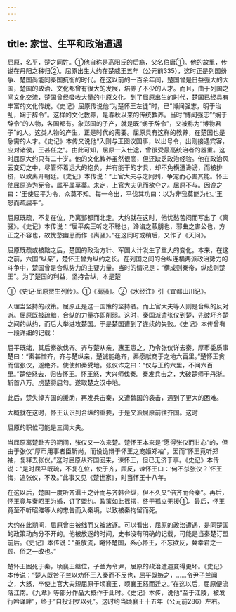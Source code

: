 ```yaml
---
---
---
```

title: 家世、生平和政治遭遇
---



屈原，名平，楚之同姓。①他自称是高阳氏的后裔，父名伯庸①。他的故里，传说在丹阳之秭归②。屈原出生大约在楚威王五年（公元前335），这时正是列国纷争、楚国尚能同秦国抗衡的时代。在这以前的一百余年间，楚国曾是日益强大的大国，楚国的政治、文化都曾有很大的发展，培养了不少的人才。而且，由于列国之间文化交流，楚国曾经吸收大量的中原文化。到了屈原出生的时代，楚国已经具有丰富的文化传统。《史记》屈原传说他“为楚怀王左徒”时，已“博闻强志，明于治乱，娴于辞令”。这样的文化教养，是春秋以来的传统教养。当时“博闻强志”“娴于辞令”的人物，各国都有。象郑国的子产，就是既“娴于辞令”，又被称为“博物君子”的人。这类人物的产生，正是时代的需要。屈原具有这样的教养，在楚国也是急需的人才。《史记》本传又说他“入则与王图议国事，以出号令，出则接遇宾客，应对诸侯，王甚任之”。由此可知，屈原一入仕途，曾很受最高统治者的器重。这时屈原大约只有二十岁。他的文化教养虽然很高，但还缺乏政治经验。他在政治风云变幻之中，尽管怀着远大的抱负，并有能干的才具，却不免横遭谗谤，而被排挤，以致离开朝廷。《史记》本传说：“上官大夫与之同列，争宠而心害其能。怀王使屈原造为宪令，属平属草藁。未定，上官大夫见而欲夺之。屈原不与。因谗之曰：‘王使屈平为令，众莫不知。每一令出，平伐其功曰：以为非我莫能为也。’王怒而疏屈平”。

屈原既疏，不复在位，乃离郢都而北走。大约就在这时，他忧愁苦闷而写出了《离骚》。《史记》本传说：“屈平疾王听之不聪也，谗谄之蔽朋也，邪曲之害公也，方正之不容也，故忧愁幽思而作《离骚》。”在这同时或稍后，又作了《天问》。

屈原既疏或被黜之后，楚国的政治方针、军国大计发生了重大的变化。本来，在这之前，六国“纵亲”，楚怀王曾为纵约之长。在列国之间的合纵连横两派政治势力的斗争中，楚国曾是合纵势力的主要力量。当时的情况是：“横成则秦帝，纵成则楚王”。为了楚国的利益，坚持合纵，本是楚

①《史记·屈原贾生列传》。①《离骚》。②《水经注》引《宜都山川记》。

人理当坚持的政策。屈原正是这一国策的坚持者。而上官大夫等人则是合纵的反对派。屈原既被疏黜，合纵的力量亦即削弱。这时，秦国派遣张仪到楚，先破坏齐楚之间的纵约，而后大举进攻楚国。于是楚国遭到了连续的失败。《史记》本传曾有一段详细的记载：

屈平既绌，其后秦欲伐齐。齐与楚从亲，惠王患之，乃令张仪详去秦，厚币委质事楚曰：“秦甚憎齐，齐与楚纵亲，楚诚能绝齐，秦愿献商于之地六百里。”楚怀王贪而信张仪，遂绝齐。使使如秦受地。张仪诈之曰：“仪与王约六里，不闻六百里。”楚使怒去，归告怀王。怀王怒，大兴师伐秦。秦发兵击之，大破楚师于丹浙。斩首八万。虏楚将屈匄。遂取楚之汉中地。

此后，楚失掉齐国的援助，再发兵击秦，又遭魏国的袭击，遇到了更大的困难。

大概就在这时，怀王认识到合纵的重要，于是又派屈原前往齐国。这时

屈原的职位可能是三闾大夫。

当屈原离楚赴齐的期间，张仪又一次来楚。楚怀王本来是“愿得张仪而甘心”的，但由于张仪“厚币用事者臣靳尚，而设诡辩于怀王之宠姬郑袖”，因而“怀王竟听郑袖，复释去张仪。”这时屈原从齐国回来，谏怀王，但已无济于事。《史记》本传说：“是时屈平既疏，不复在位，使于齐，顾反，谏怀王曰：‘何不杀张仪？’怀王悔，追张仪，不及。”此事又见《楚世家》，时当怀王十八年。

在这以后，楚国一度听齐湣王之计而与齐韩合纵，但不久又“倍齐而合秦”。再后，怀王竟与秦昭王为婚，订了盟约。政策如此摇摆，终于孤立无援①。最后，怀王竟至不听昭雎等人的忠告而入秦境，以致被秦拘留而死。

大约在此期间，屈原曾由被绌而又被放逐。可以看出，屈原的政治遭遇，是同楚国的政策动向分不开的。他被放逐的时间，史书没有明确的记载，可能是当秦楚订盟前后。《史记》本传说：“虽放流，睠怀楚国，系心怀王，不忘欲反，冀幸君之一顾、俗之一改也。”

楚怀王困死于秦，顷襄王继位，子兰为令尹，屈原的政治遭遇变得更坏。《史记》本传说：“楚人既咎子兰以劝怀王入秦而不反也，屈平既嫉之，……令尹子兰闻之，大怒，卒使上官大夫短屈原于顷襄王，顷襄王怒而迁之。”在这以后，屈原便流落江南。《九章》等部分作品大概作于此时。《史记》本传，说他“至于江陵，被发行吟译畔”，终于“自投汨罗以死”。这时约当顷襄王十五年（公元前286）左右。
